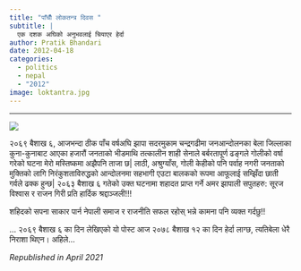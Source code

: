 ```yaml
---
title: "पाँचौँ लोकतन्त्र दिवस "
subtitle: |
  एक दशक अघिको अनुभवलाई चियाएर हेर्दा
author: Pratik Bhandari
date: 2012-04-18
categories:
  - politics
  - nepal
  - "2012"
image: loktantra.jpg
---
```


<!-- Oh, so some links brought you here. Cool.\ -->

***

![](loktantra.jpg){fig-align="center"}

२०६९ बैशाख ६,  आजभन्दा ठीक पाँच वर्षअघि झापा सदरमुकाम चन्द्रगढीमा जनआन्दोलनका बेला जिल्लाका कुना-कुनाबाट आएका हजारौं जनताको भीडमाथि तत्कालीन शाही सेनाले बर्बरतापूर्ण ढङ्गले गोलीको वर्षा गरेको घटना मेरो मस्तिष्कमा अझैपनि ताजा छ\| लाठी, अश्रुग्याँस, गोली केहीको पनि पर्वाह नगरी जनताको मुक्तिको लागि निरंकुशताविरुद्धको आन्दोलनमा सहभागी एउटा बालकको रूपमा आफूलाई सम्झिँदा छाती गर्वले ढक्क हुन्छ\| २०६३ बैशाख ६ गतेको उक्त घटनामा शहादत प्राप्त गर्ने अमर झापाली सपुतहरु: सूरज विश्वास र राजन गिरी प्रति हार्दिक श्रद्दाञ्जली!!!

शहिदको सपना साकार पार्न नेपाली समाज र राजनीति सफल रहोस् भन्ने कामना पनि व्यक्त गर्दछु!!


...
२०६९ बैशाख ६ का दिन लेखिएको यो पोस्ट आज २०७८ बैशाख १२ का दिन हेर्दा लाग्छ, त्यतिबेला धेरै निराशा थिएन।  अहिले...

_Republished in April 2021_

<!--
```r
#| echo: false
#| eval: true
#| out.width: '50%'
knitr::include_graphics("loktantra.jpg")
```
-->